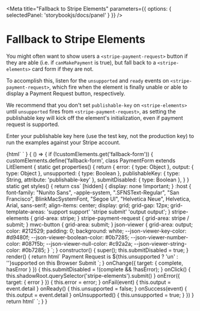 




<Meta
  title="Fallback to Stripe Elements"
  parameters={{ options: { selectedPanel: 'storybookjs/docs/panel' } }}
/>

# Fallback to Stripe Elements

You might often want to show users a `<stripe-payment-request>` button if they
are able (i.e. if `canMakePayment` is true), but fall back to a
`<stripe-elements>` card form if they are not.

To accomplish this, listen for the `unsupported` and `ready` events on
`<stripe-payment-request>`, which fire when the element is finally unable or
able to display a Payment Request button, respectively.

We recommend that you don't set `publishable-key` on `<stripe-elements>` until
`unsupported` fires from `<stripe-payment-request>`, as setting the publishable
key will kick off the element's initialization, even if payment request is
supported.

Enter your publishable key here (use the test key, not the production key) to
run the examples against your Stripe account.

<Story name="Enter a Publishable Key" height="80px">
  {html`
    <mwc-textfield id="publishable-key-input"
        outlined
        helperpersistent
        label="Publishable Key"
        helper="NOTE: the input will store the publishable key in localstorage for your convenience."
        value="${publishableKey}"
        @change="${setKeys('fallback-form')}">
    </mwc-textfield>`
  }
</Story>

<Preview>
  <Story name="Falling Back to Stripe Elements When Payment Request is Not Supported">
    {
      () => {
        if (!customElements.get('fallback-form')) {
          customElements.define('fallback-form', class PaymentForm extends LitElement {
            static get properties() {
              return {
                error: { type: Object },
                output: { type: Object },
                unsupported: { type: Boolean },
                publishableKey: { type: String, attribute: 'publishable-key' },
                submitDisabled: { type: Boolean },
              }
            }
            static get styles() {
              return css`
              [hidden] { display: none !important; }
              :host {
                font-family: "Nunito Sans", -apple-system, ".SFNSText-Regular", "San Francisco", BlinkMacSystemFont, "Segoe UI", "Helvetica Neue", Helvetica, Arial, sans-serif;
                align-items: center;
                display: grid;
                grid-gap: 12px;
                grid-template-areas:
                  'support support'
                  'stripe submit'
                  'output output';
              }
              stripe-elements { grid-area: stripe; }
              stripe-payment-request { grid-area: stripe / submit; }
              mwc-button { grid-area: submit; }
              json-viewer {
                grid-area: output;
                color: #212529;
                padding: 0;
                background: white;
                --json-viewer-key-color: #d9480f;
                --json-viewer-boolean-color: #0b7285;
                --json-viewer-number-color: #087f5b;
                --json-viewer-null-color: #c92a2a;
                --json-viewer-string-color: #0b7285;
              }
              `;
            }
            constructor() {
              super();
              this.submitDisabled = true;
            }
            render() {
              return html`
                <output ?hidden="${this.unsupported === undefined}">Payment Request is ${this.unsupported ? 'un' : ''}supported on this Browser</output>
                <stripe-payment-request
                    ?hidden="${this.output || this.unsupported}"
                    @success="${this.onSuccess}"
                    @fail="${this.onFail}"
                    @error="${this.onError}"
                    @unsupported="${this.onUnsupported}"
                    @ready="${this.onReady}"
                    publishable-key="${ifDefined(this.publishableKey)}"
                    generate="source"
                    request-payer-name
                    request-payer-email
                    request-payer-phone
                    amount="326"
                    label="Double Double"
                    country="CA"
                    currency="cad">
                  <stripe-display-item data-amount="125" data-label="Double Double"> </stripe-display-item>
                  <stripe-display-item data-amount="199" data-label="Box of 10 Timbits"> </stripe-display-item>
                  <stripe-shipping-option data-id="pick-up" data-label="Pick Up" data-detail="Pick Up at Your Local Timmy's" data-amount="0"> </stripe-shipping-option>
                  <stripe-shipping-option data-id="delivery" data-label="Delivery" data-detail="Timbits to Your Door" data-amount="200"> </stripe-shipping-option>
                </stripe-payment-request>
                <stripe-elements
                    ?hidden="${this.output || !this.unsupported}"
                    generate="source"
                    publishable-key="${ifDefined(this.unsupported ? this.publishableKey : undefined)}"
                    @change="${this.onChange}"
                    @source="${this.onSuccess}"
                    @error="${this.onError}"
                > </stripe-elements>
                <mwc-button
                    ?hidden="${this.output || !this.unsupported}"
                    ?disabled="${this.submitDisabled}"
                    @click="${this.onClick}"
                >Submit</mwc-button>
                <json-viewer .object="${this.output}"> </json-viewer>
              `;
            }
            onChange({ target: { complete, hasError } }) { this.submitDisabled = !(complete && !hasError); }
            onClick() { this.shadowRoot.querySelector('stripe-elements').submit() }
            onError({ target: { error } }) { this.error = error; }
            onFail(event) { this.output = event.detail }
            onReady() { this.unsupported = false; }
            onSuccess(event) { this.output = event.detail }
            onUnsupported() { this.unsupported = true; }
          })
        }
        return html`<fallback-form publishable-key="${publishableKey}"> </fallback-form>`;
      }
    }
  </Story>
</Preview>
